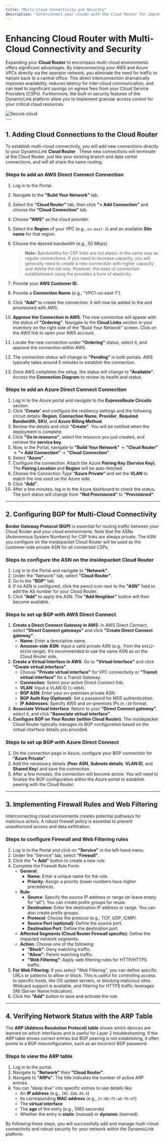 ```yaml
---
title: "Multi-Cloud Connectivity and Security"
description: "Interconnect your clouds with the Cloud Router for improved performance, security, and cost savings.  "
---
```


# Enhancing  Cloud Router with Multi-Cloud Connectivity and Security

Expanding your **Cloud Router**  to encompass multi-cloud environments offers significant advantages. By interconnecting your AWS and Azure VPCs directly via the operator network, you eliminate the need for traffic to hairpin back to a central office. This direct interconnection dramatically improves availability, reduces latency for inter-cloud communication, and can lead to significant savings on egress fees from your Cloud Service Providers (CSPs). Furthermore, the built-in security features of the DynamicLink  platform allow you to implement granular access control for your critical cloud resources.

<div style={{ backgroundColor: 'black', padding: '20px', borderRadius: '8px', display: 'inline-block' }}>
  <img
    src="/usecases/Scloud.png"
    alt="Secure cloud "
    style={{ width:"91%", display: 'block', margin: '0 auto' }}
  />
</div>
---

## 1. Adding Cloud Connections to the Cloud Router

To establish multi-cloud connectivity, you will add new connections directly to your DynamicLink **Cloud Router** . These new connections will terminate at the Cloud Router, just like your existing branch and data center connections, and will all share the same routing.

### Steps to add an AWS Direct Connect Connection

 1. Log in to the Portal.
 2. Navigate to the **"Build Your Network"** tab.
 3. Select the **"Cloud Router"** tab, then click **"\+ Add Connection"** and choose the **“Cloud Connection”** tab.
 4. Choose **"AWS"** as the cloud provider.
 5. Select the **Region** of your VPC (e.g., `us-east-1`) and an available **Site name** for that region.
 6. Choose the desired bandwidth (e.g., 50 Mbps).

    > **Note:** Bandwidths for CSP links are not elastic in the same way as regular  connections. If you need to increase capacity, you will generally need to create a new connection with higher capacity and delete the old one. However, the ease of connection establishment using the  provides a form of elasticity.
 7. Provide your **AWS Customer ID**.
 8. Provide a **Connection Name** (e.g., "VPC1-us-east-1").
 9. Click **"Add"** to create the connection. It will now be added to the  and provisioned with AWS.
10. **Approve the Connection in AWS**: The new connection will appear with the status of **"Ordering"**. Navigate to the **Cloud Links** section in your inventory on the right side of the “Build Your Network” screen. Click on the AWS link to open your AWS account.
11. Locate the new connection under **"Ordering"** status, select it, and approve the connection within AWS.
12. The connection status will change to **"Pending"** in both portals. AWS typically takes around 5 minutes to establish the connection.
13. Once AWS completes the setup, the status will change to **"Available"**. Access the **Connection Diagram** to review its health and status.

### Steps to add an Azure Direct Connect Connection

 1. Log in to the Azure portal and navigate to the **ExpressRoute Circuits** section.
 2. Click **'Create'** and configure the resiliency settings and the following circuit details: **Region**, **Connection Name**, **Provider**, **Required Bandwidth**, **SKU**, and **Azure Billing Method**.
 3. Review the details and click **"Create"**. You will be notified when the deployment is complete.
 4. Click **"Go to resource"**, select the resource you just created, and retrieve the **service key**.
 5. Now, in the  Portal, navigate to **"Build Your Network"** -\> **"Cloud Router"** -\> **"\+ Add Connection"** -\> **“Cloud Connection”**.
 6. Select **"Azure"**.
 7. Configure the connection: Attach the Azure **Pairing Key (Service Key)**. The **Pairing Location** and **Region** will be auto-fetched.
 8. Choose the Connection Type **“Azure Private”** and set the **VLAN** to match the one used on the Azure side.
 9. Click **"Add"**.
10. After a few minutes, log in to the Azure dashboard to check the status. The port status will change from **"Not Provisioned"** to **"Provisioned"**.

---

## 2. Configuring BGP for Multi-Cloud Connectivity

**Border Gateway Protocol (BGP)** is essential for routing traffic between your  Cloud Router and your cloud environments. Note that the ASNs (Autonomous System Numbers) for CSP links are always private. The ASN you configure on the insidepacket Cloud Router will be used as the customer-side private ASN for all connected CSPs.

### Steps to configure the ASN on the insidepacket Cloud Router

1. Log in to the Portal and navigate to **"Network"**.
2. Under the "Network" tab, select **"Cloud Router"**.
3. Go to the **"BGP"** tab.
4. If no ASN is configured, click the pencil icon next to the **"ASN"** field to add the AS number for your Cloud Router.
5. Click **"Add"** to apply the ASN. The **"Add Neighbor"** button will then become available.

### Steps to set up BGP with AWS Direct Connect

1. **Create a Direct Connect Gateway in AWS**: In AWS Direct Connect, select **"Direct Connect gateways"** and click **"Create Direct Connect gateway"**.
   - **Name**: Enter a descriptive name.
   - **Amazon-side ASN**: Input a valid private ASN (e.g., from the `64512`-`65534` range). It’s recommended to use the same ASN as on the Cloud Router side.
2. **Create a Virtual Interface in AWS**: Go to **"Virtual Interface"** and click **"Create virtual interface"**.
   - Choose **"Private virtual interface"** for VPC connectivity or **"Transit virtual interface"** for a Transit Gateway.
   - **Connection**: Select your active Direct Connect link.
   - **VLAN**: Input a VLAN ID (`1`-`4094`).
   - **BGP ASN**: Enter your on-premises private ASN.
   - **BGP Auth Key (Optional)**: Set a password for MD5 authentication.
   - **IP Addresses**: Specify AWS and on-premises IPs in `/30` format.
3. **Associate Virtual Interface**: Return to your **"Direct Connect gateway"**, select it, and click **"Associate virtual interface"**.
4. **Configure BGP on Your Router (within Cloud Router)**: The insidepacket  Cloud Router typically manages its BGP configuration based on the virtual interface details you provided.

### Steps to set up BGP with Azure Direct Connect

1. On the connection page in Azure, configure your BGP connection for **“Azure Private”**.
2. Add the necessary details (**Peer ASN**, **Subnets details**, **VLAN ID**, and **Shared Key**) and save the connection.
3. After a few minutes, the connection will become active. You will need to finalize the BGP configuration within the Azure portal to establish peering with the  Cloud Router.

---

## 3. Implementing Firewall Rules and Web Filtering

Interconnecting cloud environments creates potential pathways for malicious actors. A robust firewall policy is essential to prevent unauthorized access and data exfiltration.

### Steps to configure Firewall and Web Filtering rules

1. Log in to the  Portal and click on **"Service"** in the left-hand menu.
2. Under the "Service" tab, select **"Firewall"**.
3. Click the **"\+ Add"** button to create a new rule.
4. Complete the Firewall Rule Form:
   - **General**:
     - **Name**: Enter a unique name for the rule.
     - **Priority**: Assign a priority (lower numbers have higher precedence).
   - **Rule**:
     - **Source**: Specify the source IP address or range (or leave empty for "all"). You can create prefix groups for reuse.
     - **Destination**: Enter the destination IP address or range. You can also create prefix groups.
     - **Protocol**: Choose the protocol (e.g., TCP, UDP, ICMP).
     - **Source Port (optional)**: Define the source port.
     - **Destination Port**: Define the destination port.
   - **Affected Segments (Cloud Router Firewall specific)**: Define the impacted network segments.
   - **Action**: Choose one of the following:
     - **"Block"**: Deny matching traffic.
     - **"Allow"**: Permit matching traffic.
     - **"Web Filtering"**: Apply web filtering rules for HTTP/HTTPS traffic.
5. **For Web Filtering**: If you select "Web Filtering", you can define specific URLs or patterns to allow or block. This is useful for controlling access to specific hosts, like OS update servers, or blocking malicious sites. Wildcard support is available, and filtering for HTTPS traffic leverages SNI (Server Name Indication).
6. Click the **"Add"** button to save and activate the rule.

---

## 4. Verifying Network Status with the ARP Table

The **ARP (Address Resolution Protocol) table** shows which devices are learned on which interfaces and is useful for Layer 2 troubleshooting. If the ARP table shows correct entries but BGP peering is not establishing, it often points to a BGP misconfiguration, such as an incorrect BGP password.

### Steps to view the ARP table

1. Log in to the  portal.
2. Navigate to **"Network"** then **"Cloud Router"**.
3. Navigate to **"ARPs"**. The title indicates the number of active ARP entries.
4. You can "deep dive" into specific entries to see details like:
   - An **IP address** (e.g., `192.168.49.5`)
   - Its corresponding **MAC address** (e.g., `2c:6b:f5:ab:fb:df`)
   - The **virtual interface**
   - The **age** of the entry (e.g., 1060 seconds)
   - Whether the entry is **static** (manual) or **dynamic** (learned).

By following these steps, you will successfully add and manage multi-cloud connectivity and robust security for your network within the DynamicLink platform.